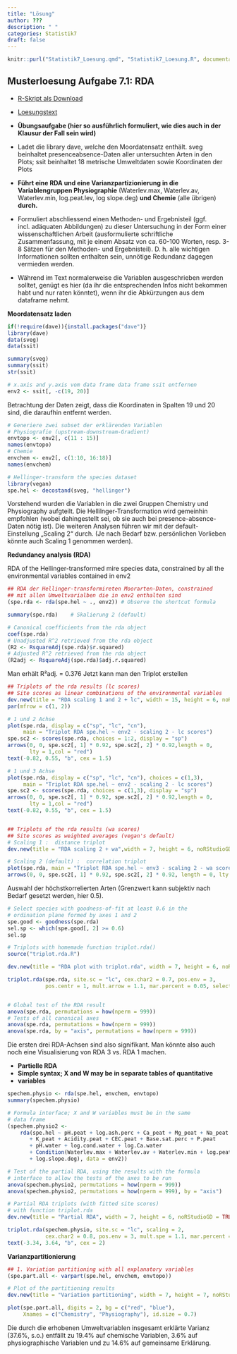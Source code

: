 ```yaml
---
title: "Lösung"
author: ???
description: " "
categories: Statistik7
draft: false
---
```


```r
knitr::purl("Statistik7_Loesung.qmd", "Statistik7_Loesung.R", documentation = 0)
```

## Musterloesung Aufgabe 7.1: RDA

- [R-Skript als Download](Statistik7_Loesung.R)
- [Loesungstext](Statistik_Loesungstext_7.1.pdf)

- **Übungsaufgabe (hier so ausführlich formuliert, wie dies auch in der Klausur der Fall sein wird)**

- Ladet die library dave, welche den Moordatensatz enthält. sveg beinhaltet presenceabsence-Daten  aller untersuchten Arten in den Plots; ssit beinhaltet 18 metrische Umweltdaten sowie Koordinaten der Plots
- **Führt eine RDA und eine Varianzpartizionierung in die Variablengruppen Physiographie**  (Waterlev.max, Waterlev.av, Waterlev.min, log.peat.lev, log
  slope.deg) **und Chemie** (alle übrigen) **durch.**
- Formuliert abschliessend einen Methoden- und Ergebnisteil (ggf. incl. adäquaten Abbildungen) zu dieser Untersuchung in der Form einer wissenschaftlichen Arbeit (ausformulierte schriftliche Zusammenfassung, mit je einem Absatz von ca. 60-100 Worten, resp. 3-8 Sätzen für den Methoden- und Ergebnisteil). D. h. alle wichtigen Informationen sollten enthalten sein, unnötige Redundanz dagegen vermieden werden.
- Während im Text normalerweise die Variablen ausgeschrieben werden solltet, genügt es hier (da ihr die entsprechenden Infos nicht bekommen habt und nur raten könntet), wenn ihr die Abkürzungen aus dem dataframe nehmt.

__Moordatensatz laden__ 
```r
if(!require(dave)){install.packages("dave")}
library(dave)
data(sveg)
data(ssit)
```
```r
summary(sveg)
summary(ssit)
str(ssit)
```
```r
# x.axis and y.axis vom data frame data frame ssit entfernen
env2 <- ssit[, -c(19, 20)]
```
Betrachtung der Daten zeigt, dass die Koordinaten in Spalten 19 und 20 sind, die daraufhin entfernt werden.

```r
# Generiere zwei subset der erklärenden Variablen
# Physiografie (upstream-downstream-Gradient)
envtopo <- env2[, c(11 : 15)]
names(envtopo)
# Chemie
envchem <- env2[, c(1:10, 16:18)]
names(envchem)

# Hellinger-transform the species dataset
library(vegan)
spe.hel <- decostand(sveg, "hellinger")
```

Vorstehend wurden die Variablen in die zwei Gruppen Chemistry und Physiography aufgteilt. Die Hellilnger-Transformation wird gemeinhin empfohlen (wobei dahingestellt sei, ob sie auch bei presence-absence-Daten nötig ist).
Die weiteren Analysen führen wir mit der default-Einstellung „Scaling 2“ durch. (Je nach Bedarf bzw. persönlichen Vorlieben könnte auch Scaling 1 genommen werden).


__Redundancy analysis (RDA)__

RDA of the Hellinger-transformed mire species data, constrained by all the environmental variables contained in env2

```r
## RDA der Hellinger-transformireten Moorarten-Daten, constrained
## mit allen Umweltvarialben die in env2 enthalten sind
(spe.rda <- rda(spe.hel ~ ., env2)) # Observe the shortcut formula
```
```r
summary(spe.rda)	# Skalierung 2 (default)
```
```r
# Canonical coefficients from the rda object
coef(spe.rda)
# Unadjusted R^2 retrieved from the rda object
(R2 <- RsquareAdj(spe.rda)$r.squared)
# Adjusted R^2 retrieved from the rda object
(R2adj <- RsquareAdj(spe.rda)$adj.r.squared)
```

Man erhält R²adj. = 0.376
Jetzt kann man den Triplot erstellen

```r
## Triplots of the rda results (lc scores)
## Site scores as linear combinations of the environmental variables
dev.new(title = "RDA scaling 1 and 2 + lc", width = 15, height = 6, noRStudioGD = TRUE)
par(mfrow = c(1, 2))

# 1 und 2 Achse
plot(spe.rda, display = c("sp", "lc", "cn"), 
     main = "Triplot RDA spe.hel ~ env2 - scaling 2 - lc scores")
spe.sc2 <- scores(spe.rda, choices = 1:2, display = "sp")
arrows(0, 0, spe.sc2[, 1] * 0.92, spe.sc2[, 2] * 0.92,length = 0,
       lty = 1,col = "red")
text(-0.82, 0.55, "b", cex = 1.5)

# 1 und 3 Achse
plot(spe.rda, display = c("sp", "lc", "cn"), choices = c(1,3),
     main = "Triplot RDA spe.hel ~ env2 - scaling 2 - lc scores")
spe.sc2 <- scores(spe.rda, choices = c(1,3), display = "sp")
arrows(0, 0, spe.sc2[, 1] * 0.92, spe.sc2[, 2] * 0.92,length = 0,
       lty = 1,col = "red")
text(-0.82, 0.55, "b", cex = 1.5)


## Triplots of the rda results (wa scores)
## Site scores as weighted averages (vegan's default)
# Scaling 1 :  distance triplot
dev.new(title = "RDA scaling 2 + wa",width = 7, height = 6, noRStudioGD = TRUE)

# Scaling 2 (default) :  correlation triplot
plot(spe.rda, main = "Triplot RDA spe.hel ~ env3 - scaling 2 - wa scores")
arrows(0, 0, spe.sc2[, 1] * 0.92, spe.sc2[, 2] * 0.92, length = 0, lty = 1, col = "red")
```

Auswahl der höchstkorrelierten Arten (Grenzwert kann subjektiv nach Bedarf gesetzt werden, hier 0.5).

```r
# Select species with goodness-of-fit at least 0.6 in the 
# ordination plane formed by axes 1 and 2
spe.good <- goodness(spe.rda)
sel.sp <- which(spe.good[, 2] >= 0.6)
sel.sp

# Triplots with homemade function triplot.rda()
source("triplot.rda.R")

dev.new(title = "RDA plot with triplot.rda", width = 7, height = 6, noRStudioGD = TRUE)

triplot.rda(spe.rda, site.sc = "lc", cex.char2 = 0.7, pos.env = 3, 
            pos.centr = 1, mult.arrow = 1.1, mar.percent = 0.05, select.spe = sel.sp)


# Global test of the RDA result
anova(spe.rda, permutations = how(nperm = 999))
# Tests of all canonical axes
anova(spe.rda, permutations = how(nperm = 999))
anova(spe.rda, by = "axis", permutations = how(nperm = 999))
```

Die ersten drei RDA-Achsen sind also signifikant. Man könnte also auch noch eine
Visualisierung von RDA 3 vs. RDA 1 machen.

- **Partielle RDA**
- **Simple syntax; X and W may be in separate tables of quantitative** 
- **variables**

```r
spechem.physio <- rda(spe.hel, envchem, envtopo)
summary(spechem.physio)

# Formula interface; X and W variables must be in the same 
# data frame
(spechem.physio2 <- 
    rda(spe.hel ~ pH.peat + log.ash.perc + Ca_peat + Mg_peat + Na_peat
       + K_peat + Acidity.peat + CEC.peat + Base.sat.perc + P.peat
       + pH.water + log.cond.water + log.Ca.water
       + Condition(Waterlev.max + Waterlev.av + Waterlev.min + log.peat.lev
       + log.slope.deg), data = env2))

# Test of the partial RDA, using the results with the formula 
# interface to allow the tests of the axes to be run
anova(spechem.physio2, permutations = how(nperm = 999))
anova(spechem.physio2, permutations = how(nperm = 999), by = "axis")

# Partial RDA triplots (with fitted site scores) 
# with function triplot.rda
dev.new(title = "Partial RDA", width = 7, height = 6, noRStudioGD = TRUE)

triplot.rda(spechem.physio, site.sc = "lc", scaling = 2, 
            cex.char2 = 0.8, pos.env = 3, mult.spe = 1.1, mar.percent = 0.04)
text(-3.34, 3.64, "b", cex = 2)
```

__Varianzpartitionierung__

```r
## 1. Variation partitioning with all explanatory variables
(spe.part.all <- varpart(spe.hel, envchem, envtopo))

# Plot of the partitioning results
dev.new(title = "Variation partitioning", width = 7, height = 7, noRStudioGD = TRUE)

plot(spe.part.all, digits = 2, bg = c("red", "blue"),
     Xnames = c("Chemistry", "Physiography"), id.size = 0.7)
```
Die durch die erhobenen Umweltvariablen insgesamt erklärte Varianz (37.6%, s.o.) entfällt zu 19.4% auf chemische Variablen, 3.6% auf physiographische Variablen und zu 14.6% auf gemeinsame Erklärung.
